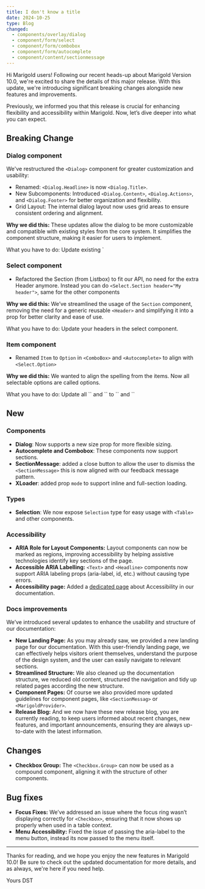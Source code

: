 ```yaml
---
title: I don't know a title
date: 2024-10-25
type: Blog
changed:
  - components/overlay/dialog
  - component/form/select
  - component/form/combobox
  - component/form/autocomplete
  - component/content/sectionmessage
---
```


Hi Marigold users! Following our recent heads-up about Marigold Version 10.0, we're excited to share the details of this major release. With this update, we're introducing significant breaking changes alongside new features and improvements.

Previously, we informed you that this release is crucial for enhancing flexibility and accessibility within Marigold. Now, let’s dive deeper into what you can expect.

## Breaking Change

### Dialog component

We've restructured the `<Dialog>` component for greater customization and usability:

- Renamed: `<Dialog.Headline>` is now `<Dialog.Title>`.
- New Subcomponents: Introduced `<Dialog.Content>`, `<Dialog.Actions>`, and `<Dialog.Footer>` for better organization and flexibility.
- Grid Layout: The internal dialog layout now uses grid areas to ensure consistent ordering and alignment.

**Why we did this:** These updates allow the dialog to be more customizable and compatible with existing styles from the core system. It simplifies the component structure, making it easier for users to implement.

<SectionMessage>
  <SectionMessage.Title>
  What you have to do:
  </SectionMessage.Title>
  <SectionMessage.Content>
  Update existing `<Dialog>` component implementations to adopt the new structure.
  </SectionMessage.Content>
</SectionMessage>

### Select component

- Refactored the Section (from Listbox) to fit our API, no need for the extra Header anymore. Instead you can do `<Select.Section header="My header">`, same for the other components

**Why we did this:** We’ve streamlined the usage of the `Section` component, removing the need for a generic reusable `<Header>` and simplifying it into a prop for better clarity and ease of use.

<SectionMessage>
  <SectionMessage.Title>What you have to do:</SectionMessage.Title>
  <SectionMessage.Content>
    Update your headers in the select component.
  </SectionMessage.Content>
</SectionMessage>

### Item component

- Renamed `Item` to `Option` in `<ComboBox>` and `<Autocomplete>` to align with `<Select.Option>`

**Why we did this:** We wanted to align the spelling from the items. Now all selectable options are called options.

<SectionMessage>
  <SectionMessage.Title>
  What you have to do:
  </SectionMessage.Title>
  <SectionMessage.Content>
 Update all `<Autocomplete.Item>` and `<ComboBox.Item>` to `<Autocomplete.Option>` and `<ComboBox.Option>`
  </SectionMessage.Content>
</SectionMessage>

## New

### Components

- **Dialog**: Now supports a new size prop for more flexible sizing.
- **Autocomplete and Combobox**: These components now support sections.
- **SectionMessage**: added a close button to allow the user to dismiss the `<SectionMessage>` this is now aligned with our feedback message pattern.
- **XLoader**: added prop `mode` to support inline and full-section loading.

### Types

- **Selection**: We now expose `Selection` type for easy usage with `<Table>` and other components.

### Accessibility

- **ARIA Role for Layout Components:** Layout components can now be marked as regions, improving accessibility by helping assistive technologies identify key sections of the page.
- **Accessible ARIA Labelling:** `<Text>` and `<Headline>` components now support ARIA labeling props (aria-label, id, etc.) without causing type errors.
- **Accessibility page:** Added a [dedicated page](/foundations/accessibility) about Accessibility in our documentation.

### Docs improvements

We’ve introduced several updates to enhance the usability and structure of our documentation:

- **New Landing Page:** As you may already saw, we provided a new landing page for our documentation. With this user-friendly landing page, we can effectively helps visitors orient themselves, understand the purpose of the design system, and the user can easily navigate to relevant sections.
- **Streamlined Structure:** We also cleaned up the documentation structure, we reduced old content, structured the navigation and tidy up related pages according the new structure.
- **Component Pages:** Of course we also provided more updated guidelines for component pages, like `<SectionMessag>` or `<MarigoldProvider>`.
- **Release Blog:** And we now have these new release blog, you are currently reading, to keep users informed about recent changes, new features, and important announcements, ensuring they are always up-to-date with the latest information.

## Changes

- **Checkbox Group:** The `<Checkbox.Group>` can now be used as a compound component, aligning it with the structure of other components.

## Bug fixes

- **Focus Fixes:** We’ve addressed an issue where the focus ring wasn’t displaying correctly for `<Checkbox>`, ensuring that it now shows up properly when used in a table context.
- **Menu Accessibility:** Fixed the issue of passing the aria-label to the menu button, instead its now passed to the menu itself.

---

Thanks for reading, and we hope you enjoy the new features in Marigold 10.0! Be sure to check out the updated documentation for more details, and as always, we're here if you need help.

Yours DST <Logo className="size-4 inline-block" />
